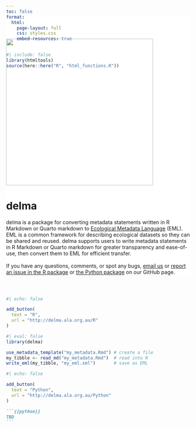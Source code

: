 ```yaml
---
toc: false
format: 
  html:
    page-layout: full
    css: styles.css
    embed-resources: true
---
```


```r
#| include: false
library(htmltools)
source(here::here("R", "html_functions.R"))
```

::: {.column-screen style="background-color: #FFFFFF; padding-top: 50px; margin-top: -4vh"}

::: {.column-page layout-ncol=2 layout-align=center}

![](images/logo.png){width=400px style='margin-left:auto;margin-right:auto;'}


# delma

delma is a package for converting metadata statements written in R Markdown or Quarto markdown to [Ecological Metadata Language](https://eml.ecoinformatics.org/) (EML). EML is a common framework for describing ecological datasets so they can be shared and reused. delma supports users to write metadata statements in R Markdown or Quarto markdown for greater transparency and ease-of-use, then convert them to EML for efficient transfer. 
<br>
<br>
If you have any questions, comments, or spot any bugs, [email us](mailto:support@ala.org.au) or [report an issue in the R package](https://github.com/AtlasOfLivingAustralia/delma) or [the Python package](https://github.com/AtlasOfLivingAustralia/galaxias-python) on our GitHub page.

:::

:::


:::{.column-screen}

:::{.column-page style="padding-top: 30px;"}

::: {.grid}
::: {.g-col-lg-6 .g-col-12}

```r
#| echo: false

add_button(
  text = "R",
  url = "http://delma.ala.org.au/R"
)
```




```r
#| eval: false
library(delma)

use_metadata_template("my_metadata.Rmd") # create a file
my_tibble <- read_md("my_metadata.Rmd")  # read into R
write_eml(my_tibble, "my_eml.xml")       # save as EML
```


:::

::: {.g-col-lg-6 .g-col-12}

```r
#| echo: false

add_button(
  text = "Python",
  url = "http://delma.ala.org.au/Python"
)
```

````markdown
```{{python}}
TBD
```

````

:::

:::

:::
:::

